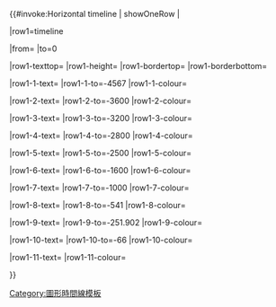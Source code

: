 {{#invoke:Horizontal timeline | showOneRow | 

|row1=timeline

|from={{{1|-4567}}}
|to=0

|row1-texttop={{{texttop|0.5em}}}
|row1-height={{{height|2.5em}}}
|row1-bordertop={{{bordertop|solid 0.1em black}}}
|row1-borderbottom={{{borderbottom|solid 0.1em black}}}

|row1-1-text={{link?|Hadean|{{{link|}}}}}
|row1-1-to=-4567
|row1-1-colour={{period color|hadean}}

|row1-2-text={{link?|始太古代|{{{link|}}}}}
|row1-2-to=-3600
|row1-2-colour={{period color|始太古代}}

|row1-3-text={{link?|古太古代|{{{link|}}}}}
|row1-3-to=-3200
|row1-3-colour={{period color|古太古代}}

|row1-4-text={{link?|中太古代|{{{link|}}}}}
|row1-4-to=-2800
|row1-4-colour={{period color|中太古代}}

|row1-5-text={{link?|新太古代|{{{link|}}}}}
|row1-5-to=-2500
|row1-5-colour={{period color|新太古代}}

|row1-6-text={{link?|古元古代|{{{link|}}}}}
|row1-6-to=-1600
|row1-6-colour={{period color|古元古代}}

|row1-7-text={{link?|中元古代|{{{link|}}}}}
|row1-7-to=-1000
|row1-7-colour={{period color|中元古代}}

|row1-8-text={{link?|新元古代|{{{link|}}}}}
|row1-8-to=-541
|row1-8-colour={{period color|新元古代}}

|row1-9-text={{link?|古生代|{{{link|}}}}}
|row1-9-to=-251.902
|row1-9-colour={{period color|古生代}}

|row1-10-text={{link?|中生代|{{{link|}}}}}
|row1-10-to=-66
|row1-10-colour={{period color|中生代}}

|row1-11-text={{link?|新生代|{{{link|}}}}}
|row1-11-colour={{period color|新生代}}

}}<noinclude>{{Documentation}}
[[Category:圖形時間線模板]]</noinclude>